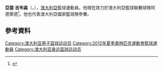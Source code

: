 '''亞當·吉布森'''（{{lang-en|'''Adam Gibson'''}}，{{bd|1986年|10月30日}}），[[澳大利亞|澳大利亞]]籃球運動員。他現在效力於澳大利亞籃球聯賽球隊阿德萊德<ref>{{cite web |url=http://www.foxsportspulse.com/team_info.cgi?client=0-189-88237-327335-19755570&sID=&action=PSTATS&pID=190395954 |title=Player statistics for Adam Gibson |work=FoxSportsPulse.com |accessdate=27 October 2013 |archive-date=2016-03-04 |archive-url=https://web.archive.org/web/20160304092442/http://www.foxsportspulse.com/team_info.cgi?client=0-189-88237-327335-19755570&sID=&action=PSTATS&pID=190395954 |dead-url=no }}</ref>。他也代表澳大利亞國家籃球隊參賽。

==參考資料==
{{Reflist}}

{{2012年夏季奥运会澳大利亚男子篮球阵容}}

{{Authority control}}
{{DEFAULTSORT:Gibson, Adam}}
[[Category:澳大利亚男子篮球运动员|Category:澳大利亚男子篮球运动员]]
[[Category:2012年夏季奧林匹克運動會籃球運動員|Category:2012年夏季奧林匹克運動會籃球運動員]]
[[Category:澳大利亚奥运篮球运动员|Category:澳大利亚奥运篮球运动员]]